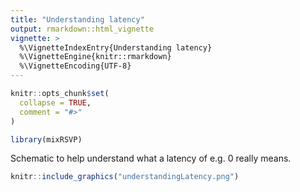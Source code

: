 ```yaml
---
title: "Understanding latency"
output: rmarkdown::html_vignette
vignette: >
  %\VignetteIndexEntry{Understanding latency}
  %\VignetteEngine{knitr::rmarkdown}
  %\VignetteEncoding{UTF-8}
---
```


```r
knitr::opts_chunk$set(
  collapse = TRUE,
  comment = "#>"
)
```

```r
library(mixRSVP)
```

Schematic to help understand what a latency of e.g. 0 really means.
```r
knitr::include_graphics("understandingLatency.png")
```
